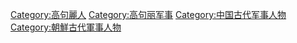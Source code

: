 [[Category:高句麗人|Category:高句麗人]]
[[Category:高句丽军事|Category:高句丽军事]]
[[Category:中国古代军事人物|Category:中国古代军事人物]]
[[Category:朝鮮古代軍事人物|Category:朝鮮古代軍事人物]]